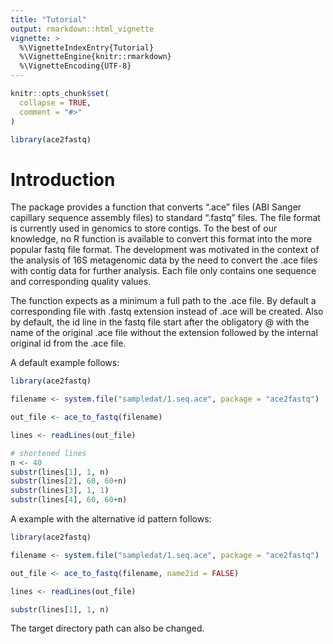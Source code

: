 ```yaml
---
title: "Tutorial"
output: rmarkdown::html_vignette
vignette: >
  %\VignetteIndexEntry{Tutorial}
  %\VignetteEngine{knitr::rmarkdown}
  %\VignetteEncoding{UTF-8}
---
```


```r
knitr::opts_chunk$set(
  collapse = TRUE,
  comment = "#>"
)
```

```r
library(ace2fastq)
```
# Introduction

The package provides a function that converts ".ace" files (ABI Sanger capillary sequence assembly files) to standard ".fastq" files. The file format is currently used in genomics to store contigs. To the best of our knowledge, no R function is available to convert this format into the more popular fastq file format. The development was motivated in the context of the analysis of 16S metagenomic data by the need to convert the .ace files with contig data for further analysis. Each file only contains one sequence and corresponding quality values.

The function expects as a minimum a full path to the .ace file. By default a corresponding file with .fastq extension instead of .ace will be created. Also by default, the id line in the fastq file start after the obligatory @ with the name of the original .ace file without the extension followed by the internal original id from the .ace file.

A default example follows:

```r
library(ace2fastq)

filename <- system.file("sampledat/1.seq.ace", package = "ace2fastq")

out_file <- ace_to_fastq(filename)

lines <- readLines(out_file)

```

```r
# shortened lines
n <- 40
substr(lines[1], 1, n)
substr(lines[2], 60, 60+n)
substr(lines[3], 1, 1)
substr(lines[4], 60, 60+n)

```
A example with the alternative id pattern follows:

```r
library(ace2fastq)

filename <- system.file("sampledat/1.seq.ace", package = "ace2fastq")

out_file <- ace_to_fastq(filename, name2id = FALSE)

lines <- readLines(out_file)
```

```r
substr(lines[1], 1, n)
```

The target directory path can also be changed.
